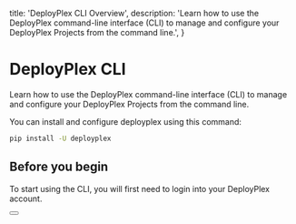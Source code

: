 
  title: 'DeployPlex CLI Overview',
  description:
    'Learn how to use the DeployPlex command-line interface (CLI) to manage and configure your DeployPlex Projects from the command line.',
}


# DeployPlex CLI
Learn how to use the DeployPlex command-line interface (CLI) to manage and configure your DeployPlex Projects from the command line.

You can install and configure deployplex using this command:
```bash
pip install -U deployplex
```

## Before you begin

To start using the CLI, you will first need to login into your DeployPlex account.

<div className="not-prose">
  <Button
    href="/cli/login"
    variant="text"
    arrow="right"
    children="dplex login"
  />
</div>

